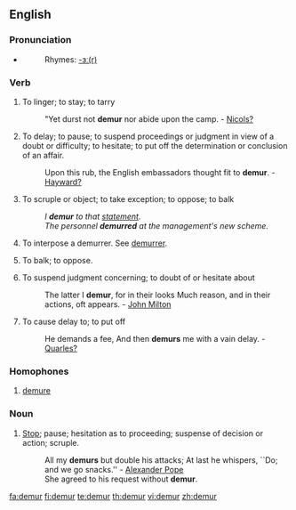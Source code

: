 ==English==

===Pronunciation===
* {{IPA|/dɪˈmɜː/}}
*:Rhymes: [[Rhymes:English:-ɜː(r)|-ɜː(r)]]

===Verb===
{{en-verb|demur|r|ing}}

# {{context|intransitive|obsolete}} To linger; to stay; to tarry
#:"Yet durst not '''demur''' nor abide upon the camp. - [[Nicols?]]
# {{intransitive}} To delay; to pause; to suspend proceedings or judgment in view of a doubt or difficulty; to hesitate; to put off the determination or conclusion of an affair.
#:Upon this rub, the English embassadors thought fit to '''demur'''. - [[Hayward?]]
# {{intransitive}} To scruple or object; to take exception; to oppose; to balk
#:''I '''demur''' to that [[statement]].''
#:''The personnel '''demurred''' at the management's new scheme.''
# {{context|intransitive|law}} To interpose a demurrer. See [[demurrer]].
# {{intransitive}} To balk; to oppose.
# {{context|transitive|obsolete}} To suspend judgment concerning; to doubt of or hesitate about
#:The latter I '''demur''', for in their looks Much reason, and in their actions, oft appears. - [[w:John Milton|John Milton]]
# {{context|transitive|obsolete}} To cause delay to; to put off
#:He demands a fee, And then '''demurs''' me with a vain delay. - [[Quarles?]]

===Homophones===

#[[demure]]

===Noun===
{{en-noun}}

# [[Stop]]; pause; hesitation as to proceeding; suspense of decision or action; scruple.
#:All my '''demurs''' but double his attacks; At last he whispers, ``Do; and we go snacks.'' - [[w:Alexander Pope|Alexander Pope]]
#:She agreed to his request without '''demur'''.

[[fa:demur]]
[[fi:demur]]
[[te:demur]]
[[th:demur]]
[[vi:demur]]
[[zh:demur]]